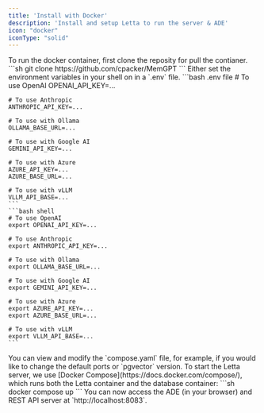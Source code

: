 ```yaml
---
title: 'Install with Docker'
description: 'Install and setup Letta to run the server & ADE'
icon: "docker"
iconType: "solid"
---
```


<Steps>
  <Step title="Download the docker container">
    To run the docker container, first clone the reposity for pull the contianer. 
    ```sh
    git clone https://github.com/cpacker/MemGPT
    ```
  </Step>
  <Step title="Set environment variables">
    Either set the environment variables in your shell on in a `.env` file. 
  <CodeGroup>
    ```bash .env file
    # To use OpenAI
    OPENAI_API_KEY=...

    # To use Anthropic 
    ANTHROPIC_API_KEY=...

    # To use with Ollama
    OLLAMA_BASE_URL=...

    # To use with Google AI
    GEMINI_API_KEY=...

    # To use with Azure
    AZURE_API_KEY=...
    AZURE_BASE_URL=...

    # To use with vLLM 
    VLLM_API_BASE=...
    ```
    ```bash shell
    # To use OpenAI
    export OPENAI_API_KEY=...

    # To use Anthropic 
    export ANTHROPIC_API_KEY=...

    # To use with Ollama
    export OLLAMA_BASE_URL=...

    # To use with Google AI
    export GEMINI_API_KEY=...

    # To use with Azure
    export AZURE_API_KEY=...
    export AZURE_BASE_URL=...

    # To use with vLLM 
    export VLLM_API_BASE=...
    ```
  </CodeGroup>
  </Step>
  <Step title="(Optional) View and modify the compose YAML file">
    You can view and modify the `compose.yaml` file, for example, if you would like to change the default ports or `pgvector` version.
  </Step>
  <Step title="Run Docker Compose">
    To start the Letta server, we use [Docker Compose](https://docs.docker.com/compose/), which runs both the Letta container and the database container:
    ```sh
    docker compose up 
    ```
    You can now access the ADE (in your browser) and REST API server at `http://localhost:8083`.
  </Step>
</Steps>

